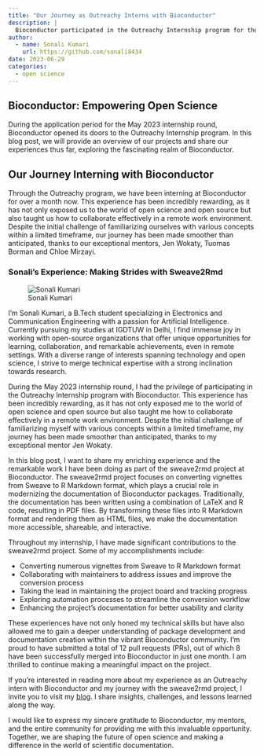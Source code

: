 ```yaml
---
title: "Our Journey as Outreachy Interns with Bioconductor"
description: |
  Bioconductor participated in the Outreachy Internship program for the May 2023 cohort. Join us as we share our enriching experience working on various projects at Bioconductor and delve into the world of open science.
author:
  - name: Sonali Kumari
    url: https://github.com/sonali8434
date: 2023-06-29
categories:
  - open science
---
```


## Bioconductor: Empowering Open Science

During the application period for the May 2023 internship round,
Bioconductor opened its doors to the Outreachy Internship program. In this blog
post, we will provide an overview of our projects and share our experiences thus
far, exploring the fascinating realm of Bioconductor.

## Our Journey Interning with Bioconductor

Through the Outreachy program, we have been interning at Bioconductor for over a
month now. This experience has been incredibly rewarding, as it has not only
exposed us to the world of open science and open source but also taught us how
to collaborate effectively in a remote work environment. Despite the initial
challenge of familiarizing ourselves with various concepts within a limited
timeframe, our journey has been made smoother than anticipated, thanks to our
exceptional mentors, Jen Wokaty, Tuomas Borman and Chloe Mirzayi.

### Sonali's Experience: Making Strides with Sweave2Rmd

![Sonali Kumari](Sonali Kumari.jpg)

I'm Sonali Kumari, a B.Tech student specializing in Electronics and
Communication Engineering with a passion for Artificial Intelligence. Currently
pursuing my studies at IGDTUW in Delhi, I find immense joy in working with
open-source organizations that offer unique opportunities for learning,
collaboration, and remarkable achievements, even in remote settings. With a
diverse range of interests spanning technology and open science, I strive to
merge technical expertise with a strong inclination towards research.

During the May 2023 internship round, I had the privilege of participating in
the Outreachy Internship program with Bioconductor. This experience has been
incredibly rewarding, as it has not only exposed me to the world of open science
and open source but also taught me how to collaborate effectively in a remote
work environment. Despite the initial challenge of familiarizing myself with
various concepts within a limited timeframe, my journey has been made smoother
than anticipated, thanks to my exceptional mentor Jen Wokaty.

In this blog post, I want to share my enriching experience and the remarkable
work I have been doing as part of the sweave2rmd project at Bioconductor. The
sweave2rmd project focuses on converting vignettes from Sweave to R Markdown
format, which plays a crucial role in modernizing the documentation of
Bioconductor packages. Traditionally, the documentation has been written using a
combination of LaTeX and R code, resulting in PDF files. By transforming these
files into R Markdown format and rendering them as HTML files, we make the
documentation more accessible, shareable, and interactive.

Throughout my internship, I have made significant contributions to the
sweave2rmd project. Some of my accomplishments include:

- Converting numerous vignettes from Sweave to R Markdown format
- Collaborating with maintainers to address issues and improve the conversion process
- Taking the lead in maintaining the project board and tracking progress
- Exploring automation processes to streamline the conversion workflow
- Enhancing the project's documentation for better usability and clarity

These experiences have not only honed my technical skills but have also allowed
me to gain a deeper understanding of package development and documentation
creation within the vibrant Bioconductor community. I'm proud to have submitted
a total of 12 pull requests (PRs), out of which 8 have been successfully merged
into Bioconductor in just one month. I am thrilled to continue making a
meaningful impact on the project.

If you're interested in reading more about my experience as an Outreachy intern
with Bioconductor and my journey with the sweave2rmd project, I invite you to
visit my [blog](https://dev.to/sonali8434). I share insights, challenges, and
lessons learned along the way.

I would like to express my sincere gratitude to Bioconductor, my mentors, and
the entire community for providing me with this invaluable opportunity.
Together, we are shaping the future of open science and making a difference in
the world of scientific documentation.
